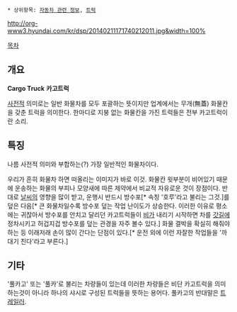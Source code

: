  * 상위항목: [[자동차 관련 정보]], [[트럭]]

http://org-www3.hyundai.com/kr/dsp/20140211171740212011.jpg&width=100%

[[목차]]
== 개요 ==
'''Cargo Truck'''
'''카고트럭'''

[[사전]]적 의미로는 일반 화물차를 모두 포괄하는 뜻이지만 업계에서는 무개(無蓋) 화물칸을 갖춘 트럭을 의미한다. 한마디로 지붕 없는 화물칸을 가진 트럭들은 전부 카고트럭이란 소리.

== 특징 ==
나름 사전적 의미와 부합하는(?) 가장 일반적인 화물차이다.

우리가 흔히 화물차 하면 떠올리는 이미지가 바로 이것. 화물칸 윗부분이 비어있기 때문에 운송하는 화물의 부피나 모양새에 따른 제약에서 비교적 자유로운 것이 장점이다. 반대로 [[날씨]]의 영향을 많이 받고, 운행시 반드시 방수포[* 속칭 '호루'라고 불리는 그것.]를 덮은 다음[* 큰 화물차일수록 방수포 덮는 작업 난이도가 상승한다. 이러한 이유로 평소에는 귀찮아서 방수포를 안치고 달리던 카고트럭들이 [[비]]가 내리기 시작하면 차를 [[갓길]]에 정차시키고 허겁지겁 방수포를 덮는 관경을 자주 볼수 있다.] 화물 결박을 확실히 해줘야 하는 등 이래저래 손이 많이 간다는 단점이 있다.[* 운전 외에 이런 자잘한 작업들을 '까대기 친다'라고 부른다.]

== 기타 ==
'풀카고' 또는 '풀카'로 불리는 차량들이 있는데 이러한 차량들은 비단 카고트럭을 의미하는것이 아니라 하나의 샤시로 구성된 트럭들을 뜻하는 용어다. 풀카고의 반대말은 [[트레일러]].

